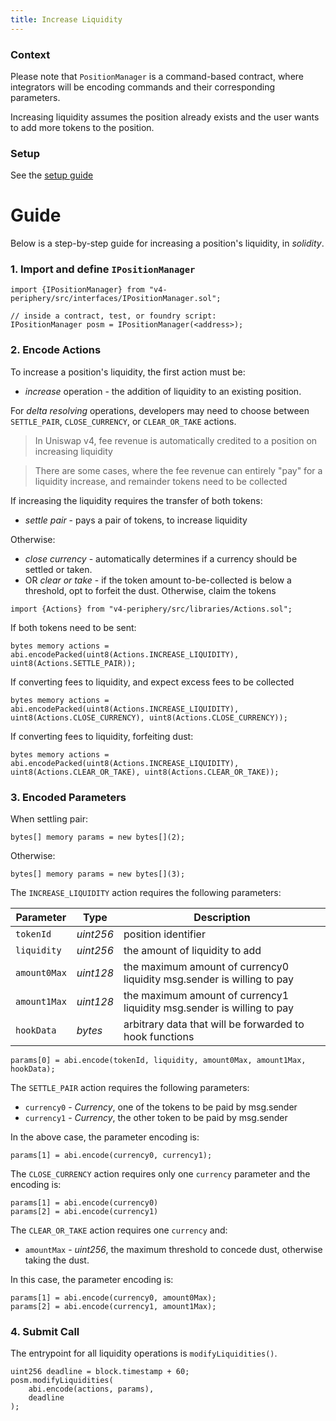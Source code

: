 ```yaml
---
title: Increase Liquidity
---
```


### Context

Please note that `PositionManager` is a command-based contract, where integrators will be encoding commands and their corresponding
parameters.

Increasing liquidity assumes the position already exists and the user wants to add more tokens to the position.

### Setup

See the [setup guide](./00-setup-liquidity.mdx)

# Guide

Below is a step-by-step guide for increasing a position's liquidity, in *solidity*.

### 1. Import and define `IPositionManager`

```solidity
import {IPositionManager} from "v4-periphery/src/interfaces/IPositionManager.sol";

// inside a contract, test, or foundry script:
IPositionManager posm = IPositionManager(<address>);
```

### 2. Encode Actions

To increase a position's liquidity, the first action must be:

* _increase_ operation - the addition of liquidity to an existing position.

For _delta resolving_ operations, developers may need to choose between `SETTLE_PAIR`, `CLOSE_CURRENCY`, or `CLEAR_OR_TAKE` actions.

> In Uniswap v4, fee revenue is automatically credited to a position on increasing liquidity

> There are some cases, where the fee revenue can entirely "pay" for a liquidity increase, and remainder tokens need to be collected

If increasing the liquidity requires the transfer of both tokens:

* _settle pair_ - pays a pair of tokens, to increase liquidity

Otherwise:

* _close currency_ - automatically determines if a currency should be settled or taken.
* OR _clear or take_ - if the token amount to-be-collected is below a threshold, opt to forfeit the dust. Otherwise, claim the tokens

```solidity
import {Actions} from "v4-periphery/src/libraries/Actions.sol";
```

If both tokens need to be sent:
```solidity
bytes memory actions = abi.encodePacked(uint8(Actions.INCREASE_LIQUIDITY), uint8(Actions.SETTLE_PAIR));
```

If converting fees to liquidity, and expect excess fees to be collected
```solidity
bytes memory actions = abi.encodePacked(uint8(Actions.INCREASE_LIQUIDITY), uint8(Actions.CLOSE_CURRENCY), uint8(Actions.CLOSE_CURRENCY));
```

If converting fees to liquidity, forfeiting dust:
```solidity
bytes memory actions = abi.encodePacked(uint8(Actions.INCREASE_LIQUIDITY), uint8(Actions.CLEAR_OR_TAKE), uint8(Actions.CLEAR_OR_TAKE));
```

### 3. Encoded Parameters

When settling pair:

```solidity
bytes[] memory params = new bytes[](2);
```

Otherwise:

```solidity
bytes[] memory params = new bytes[](3);
```

The `INCREASE_LIQUIDITY` action requires the following parameters:

| Parameter    | Type      | Description                                                                   |
|--------------|-----------|-------------------------------------------------------------------------------|
| `tokenId`    | _uint256_ | position identifier                                                           |
| `liquidity`  | _uint256_ | the amount of liquidity to add                                                |
| `amount0Max` | _uint128_ | the maximum amount of currency0 liquidity msg.sender is willing to pay        |
| `amount1Max` | _uint128_ | the maximum amount of currency1 liquidity msg.sender is willing to pay        |
| `hookData`   | _bytes_   | arbitrary data that will be forwarded to hook functions                       |

```solidity
params[0] = abi.encode(tokenId, liquidity, amount0Max, amount1Max, hookData);
```

The `SETTLE_PAIR` action requires the following parameters:

* `currency0` - _Currency_, one of the tokens to be paid by msg.sender
* `currency1` - _Currency_, the other token to be paid by msg.sender

In the above case, the parameter encoding is:

```solidity
params[1] = abi.encode(currency0, currency1);
``` 

The `CLOSE_CURRENCY` action requires only one `currency` parameter
and the encoding is:

```solidity
params[1] = abi.encode(currency0)
params[2] = abi.encode(currency1)
```

The `CLEAR_OR_TAKE` action requires one `currency` and:

* `amountMax` - _uint256_, the maximum threshold to concede dust,
otherwise taking the dust. 

In this case, the parameter encoding is:

```solidity
params[1] = abi.encode(currency0, amount0Max);
params[2] = abi.encode(currency1, amount1Max);
```

### 4. Submit Call

The entrypoint for all liquidity operations is `modifyLiquidities()`.

```solidity
uint256 deadline = block.timestamp + 60;
posm.modifyLiquidities(
    abi.encode(actions, params),
    deadline
);
```